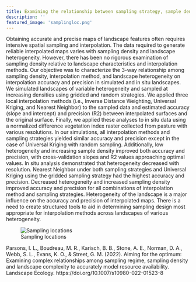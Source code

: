 ```yaml
---
title: Examining the relationship between sampling strategy, sample density, and interpolation strategy on mapping accuracy
description: ''
featured_image: 'samplingloc.png'
---
```

Obtaining accurate and precise maps of landscape features often requires intensive spatial sampling and interpolation. The data required to generate reliable interpolated maps varies with sampling density and landscape heterogeneity. However, there has been no rigorous examination of sampling density relative to landscape characteristics and interpolation methods. Our objective was to characterize the 3-way relationship among sampling density, interpolation method, and landscape heterogeneity on interpolation accuracy and precision in simulated and in situ landscapes. We simulated landscapes of variable heterogeneity and sampled at increasing densities using gridded and random strategies. We applied three local interpolation methods (i.e., Inverse Distance Weighting, Universal Kriging, and Nearest Neighbor) to the sampled data and estimated accuracy (slope and intercept) and precision (R2) between interpolated surfaces and the original surface. Finally, we applied these analyses to in situ data using a normalized difference vegetation index raster collected from pasture with various resolutions. In our simulations, all interpolation methods and sampling strategies yielded similar accuracy and precision except in the case of Universal Kriging with random sampling. Additionally, low heterogeneity and increasing sample density improved both accuracy and precision, with cross-validation slopes and R2 values approaching optimal values. In situ analysis demonstrated that heterogeneity decreased with resolution. Nearest Neighbor under both sampling strategies and Universal Kriging using the gridded sampling strategy had the highest accuracy and precision. Decreased heterogeneity and increased sampling density improved accuracy and precision for all combinations of interpolation method and sampling strategies. Heterogeneity of the  landscape is a major influence on the accuracy and precision of interpolated maps. There is a need to create structured tools to aid in determining sampling design most appropriate for interpolation methods across landscapes of various heterogeneity. 

![Sampling locations](samplingloc.png)  

Parsons, I. L., Boudreau, M. R., Karisch, B. B., Stone, A. E., Norman, D. A., Webb, S. L., Evans, K. O., & Street, G. M. (2022). Aiming for the optimum: Examining complex relationships among sampling regime, sampling density and landscape complexity to accurately model resource availability. Landscape Ecology. https://doi.org/10.1007/s10980-022-01523-8 